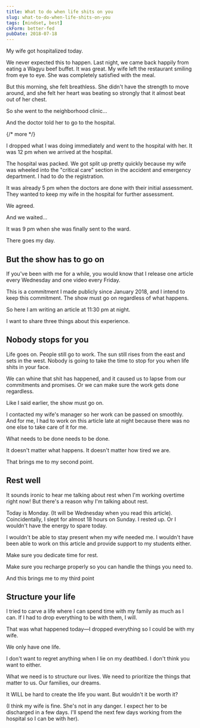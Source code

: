 ```yaml
---
title: What to do when life shits on you
slug: what-to-do-when-life-shits-on-you
tags: [mindset, best]
ckForm: better-fed
pubDate: 2018-07-18
---
```


My wife got hospitalized today.

We never expected this to happen. Last night, we came back happily from eating a Wagyu beef buffet. It was great. My wife left the restaurant smiling from eye to eye. She was completely satisfied with the meal.

But this morning, she felt breathless. She didn't have the strength to move around, and she felt her heart was beating so strongly that it almost beat out of her chest.

So she went to the neighborhood clinic...

And the doctor told her to go to the hospital.

{/* more */}

I dropped what I was doing immediately and went to the hospital with her. It was 12 pm when we arrived at the hospital.

The hospital was packed. We got split up pretty quickly because my wife was wheeled into the "critical care" section in the accident and emergency department. I had to do the registration.

It was already 5 pm when the doctors are done with their initial assessment. They wanted to keep my wife in the hospital for further assessment.

We agreed.

And we waited...

It was 9 pm when she was finally sent to the ward.

There goes my day.

## But the show has to go on

If you've been with me for a while, you would know that I release one article every Wednesday and one video every Friday.

This is a commitment I made publicly since January 2018, and I intend to keep this commitment. The show must go on regardless of what happens.

So here I am writing an article at 11:30 pm at night.

I want to share three things about this experience.

## Nobody stops for you

Life goes on. People still go to work. The sun still rises from the east and sets in the west. Nobody is going to take the time to stop for you when life shits in your face.

We can whine that shit has happened, and it caused us to lapse from our commitments and promises. Or we can make sure the work gets done regardless.

Like I said earlier, the show must go on.

I contacted my wife's manager so her work can be passed on smoothly. And for me, I had to work on this article late at night because there was no one else to take care of it for me.

What needs to be done needs to be done.

It doesn't matter what happens. It doesn't matter how tired we are.

That brings me to my second point.

## Rest well

It sounds ironic to hear me talking about rest when I'm working overtime right now! But there's a reason why I'm talking about rest.

Today is Monday. (It will be Wednesday when you read this article). Coincidentally, I slept for almost 18 hours on Sunday. I rested up. Or I wouldn't have the energy to spare today.

I wouldn't be able to stay present when my wife needed me. I wouldn't have been able to work on this article and provide support to my students either.

Make sure you dedicate time for rest.

Make sure you recharge properly so you can handle the things you need to.

And this brings me to my third point

## Structure your life

I tried to carve a life where I can spend time with my family as much as I can. If I had to drop everything to be with them, I will.

That was what happened today—I dropped everything so I could be with my wife.

We only have one life.

I don't want to regret anything when I lie on my deathbed. I don't think you want to either.

What we need is to structure our lives. We need to prioritize the things that matter to us. Our families, our dreams.

It WILL be hard to create the life you want. But wouldn't it be worth it?

(I think my wife is fine. She's not in any danger. I expect her to be discharged in a few days. I'll spend the next few days working from the hospital so I can be with her).

